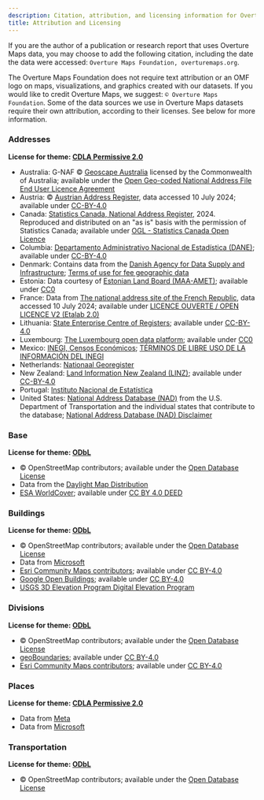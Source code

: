 ```yaml
---
description: Citation, attribution, and licensing information for Overture Maps data sources, data products, and visualizations created with Overture Maps datasets
title: Attribution and Licensing
---
```


If you are the author of a publication or research report that uses Overture Maps data, you may choose to add the following citation, including the date the data were accessed: `Overture Maps Foundation, overturemaps.org`. 

The Overture Maps Foundation does not require text attribution or an OMF logo on maps, visualizations, and graphics created with our datasets. If you would like to credit Overture Maps, we suggest: `© Overture Maps Foundation`. Some of the data sources we use in Overture Maps datasets require their own attribution, according to their licenses. See below for more information.

### Addresses
**License for theme: [CDLA Permissive 2.0](https://cdla.dev/permissive-2-0/)**
- Australia: G-NAF © [Geoscape Australia](https://geoscape.com.au/) licensed by the Commonwealth of Australia; available under the [Open Geo-coded National Address File End User Licence Agreement](https://geoscape.com.au/wp-content/uploads/2022/08/EULA-G-NAF-Core-1.pdf)
- Austria: © [Austrian Address Register](https://geometadatensuche.inspire.gv.at/metadatensuche/srv/ger/catalog.search#/metadata/bd28c2b0-4ea5-41c2-8847-b7e8711a6512), data accessed 10 July 2024; available under [CC-BY-4.0](https://creativecommons.org/licenses/by/4.0/)
- Canada: [Statistics Canada, National Address Register](https://www150.statcan.gc.ca/n1/pub/46-26-0002/462600022022001-eng.htm), 2024. Reproduced and distributed on an "as is" basis with the permission of Statistics Canada; available under [OGL - Statistics Canada Open Licence](https://www.statcan.gc.ca/en/reference/licence)
- Columbia: [Departamento Administrativo Nacional de Estadística (DANE)](https://www.dane.gov.co/); available under [CC-BY-4.0](https://creativecommons.org/licenses/by/4.0/)
- Denmark: Contains data from the [Danish Agency for Data Supply and Infrastructure](https://eng.sdfi.dk/); [Terms of use for fee geographic data](https://dataforsyningen.dk/asset/PDF/rettigheder_vilkaar/Vilk%C3%A5r%20for%20brug%20af%20frie%20geografiske%20data.pdf)
- Estonia: Data courtesy of [Estonian Land Board (MAA-AMET)](https://geoportaal.maaamet.ee/eng/); available under [CC0](https://creativecommons.org/public-domain/cc0/)
- France: Data from [The national address site of the French Republic](https://adresse.data.gouv.fr/), data accessed 10 July 2024; available under [LICENCE OUVERTE / OPEN LICENCE V2 (Etalab 2.0)](etalab.gouv.fr)
- Lithuania: [State Enterprise Centre of Registers](https://www.registrucentras.lt/en/); available under [CC-BY-4.0](https://creativecommons.org/licenses/by/4.0/)
- Luxembourg: [The Luxembourg open data platform](https://data.public.lu/fr/); available under [CC0](https://creativecommons.org/public-domain/cc0/)
- Mexico: [INEGI, Censos Económicos](https://en.www.inegi.org.mx/default.html); [TÉRMINOS DE LIBRE USO DE LA INFORMACIÓN DEL INEGI](https://www.inegi.org.mx/contenidos/inegi/doc/terminos_info.pdf)
- Netherlands: [Nationaal Georegister](https://www.nationaalgeoregister.nl/geonetwork/srv/dut/catalog.search#/home)
- New Zealand: [Land Information New Zealand (LINZ)](https://www.linz.govt.nz/); available under [CC-BY-4.0](https://creativecommons.org/licenses/by/4.0/)
- Portugal: [Instituto Nacional de Estatística](https://www.ine.pt/xportal/xmain?xpgid=ine_main&xpid=INE)
- United States: [National Address Database (NAD)](https://www.transportation.gov/gis/national-address-database) from the U.S. Department of Transportation and the individual states that contribute to the database; [National Address Database (NAD) Disclaimer](https://www.transportation.gov/mission/open/gis/national-address-database/national-address-database-nad-disclaimer)


### Base
**License for theme: [ODbL](https://opendatacommons.org/licenses/odbl/)** 
- © OpenStreetMap contributors; available under the [Open Database License](https://www.openstreetmap.org/copyright) 
- Data from the [Daylight Map Distribution](https://daylightmap.org/) 
- [ESA WorldCover](https://esa-worldcover.org/en/data-access); available under [CC BY 4.0 DEED](https://creativecommons.org/licenses/by/4.0/)


### Buildings
**License for theme: [ODbL](https://opendatacommons.org/licenses/odbl/)**
- © OpenStreetMap contributors; available under the [Open Database License](https://www.openstreetmap.org/copyright)
- Data from [Microsoft](https://www.microsoft.com/en-us/) 
- [Esri Community Maps contributors](https://communitymaps.arcgis.com/home/); available under [CC BY-4.0](https://creativecommons.org/licenses/by/4.0/)
- [Google Open Buildings](https://arxiv.org/abs/2107.12283); available under [CC BY-4.0](https://creativecommons.org/licenses/by/4.0/)
- [USGS 3D Elevation Program Digital Elevation Program](https://www.usgs.gov/3d-elevation-program)


### Divisions
**License for theme: [ODbL](https://opendatacommons.org/licenses/odbl/)**
- © OpenStreetMap contributors; available under the [Open Database License](https://www.openstreetmap.org/copyright) 
- [geoBoundaries](https://www.geoboundaries.org/); available under [CC BY-4.0](https://creativecommons.org/licenses/by/4.0/) 
- [Esri Community Maps contributors](https://communitymaps.arcgis.com/home/); available under [CC BY-4.0](https://creativecommons.org/licenses/by/4.0/)


### Places
**License for theme: [CDLA Permissive 2.0](https://cdla.dev/permissive-2-0/)**
- Data from [Meta](https://about.meta.com/)
- Data from [Microsoft](https://www.microsoft.com/en-us/)


### Transportation
**License for theme: [ODbL](https://opendatacommons.org/licenses/odbl/)**
- © OpenStreetMap contributors; available under the [Open Database License](https://www.openstreetmap.org/copyright)






